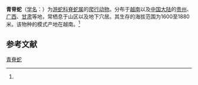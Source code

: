 {{NoteTA|G1=LS}}
{{Speciesbox
| name = 青脊蛇
| status = 
| status_system = 
| image = 
| genus = Achalinus
| species = ater
| authority = (Bourret, 1935)<ref name='id4563'>{{cite web| url =http://www.bioinfo.cn/db05/BjdwSpecies.php?action=view&id=4563| title =青脊蛇| work =《中国动物物种编目数据库》| publisher =中国科学院微生物研究所| author =中国科学院动物研究所| accessdate =2009-04-11| deadurl =yes| archiveurl =https://web.archive.org/web/20160305105137/http://www.bioinfo.cn/db05/BjdwSpecies.php?action=view&id=4563| archivedate =2016-03-05}}</ref>
| range_map = Achalinus ater distribution.png
}}

'''青脊蛇'''（[[学名|学名]]：{{lang|la|''Achalinus ater''}}）为[[游蛇科|游蛇科]][[脊蛇属|脊蛇属]]的[[爬行动物|爬行动物]]。分布于[[越南|越南]]以及[[中国大陆|中国大陆]]的[[贵州|贵州]]、[[广西|广西]]、[[甘肃|甘肃]]等地，常栖息于山区以及地下穴居。其生存的海拔范围为1600至1880米。该物种的模式产地在越南。<ref name='id4563'/>

== 参考文献 ==
{{reflist}}

{{Wikispecies|Achalinus ater}}
{{Taxonbar|from=Q2822984}}

[[Category:脊蛇属|青脊蛇]]


{{蛇类小作品}}